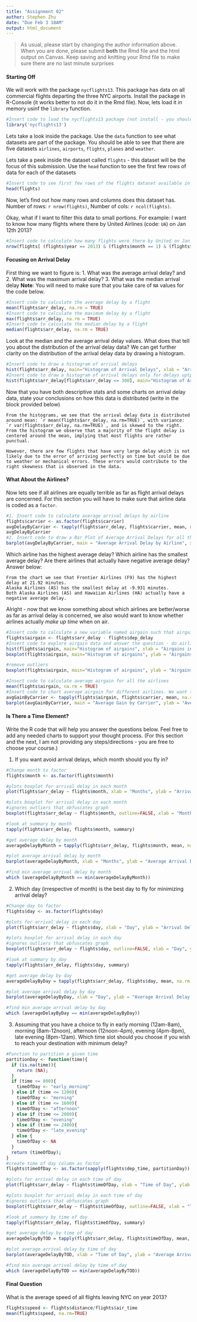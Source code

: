 ```yaml
---
title: "Assignment 02"
author: Stephen Zhu
date: "Due Feb 3 10AM"
output: html_document
---
```


> As usual, please start by changing the author information above. When you are done, please submit **both** the Rmd file and the html output on Canvas. Keep saving and knitting your Rmd file to make sure there are no last minute surprises

#### Starting Off

We will work with the package `nycflights13`. This package has data on all commercial flights departing the three NYC airports. Install the package in R-Console (it works better to not do it in the Rmd file). Now, lets load it in memory usinf the `library` function.
```r
#Insert code to load the nycflights13 package (not install - you should do that in R Console independently
library('nycflights13')
```

Lets take a look inside the package. Use the `data` function to see what datasets are part of the package. You should be able to see that there are five datasets `airlines`, `airports`, `flights`, `planes` and `weather`.

Lets take a peek inside the dataset called `flights` - this dataset will be the focus of this submission. Use the `head` function to see the first few rows of data for each of the datasets
```r
#Insert code to see first few rows of the flights dataset available in nycflights13 package
head(flights)
```

Now, let's find out how many rows and columns does this dataset has. Number of rows: `r nrow(flights)`, Number of cols: `r ncol(flights)`.

Okay, what if I want to filter this data to small portions. For example: I want to know how many flights where there by United Airlines (code: `UA`) on Jan 12th 2013?
```r
#Insert code to calculate how many flights were there by United on Jan 12, 2013
nrow(flights[ (flights$year == 2013) & (flights$month == 1) & (flights$day == 12) & (flights$carrier == 'UA'),])
```

#### Focusing on Arrival Delay

First thing we want to figure is: 1. What was the average arrival delay? and 2. What was the maximum arrival delay? 3. What was the median arrival delay **Note**: You will need to make sure that you take care of `NA` values for the code below. 
```r
#Insert code to calculate the average delay by a flight
mean(flights$arr_delay, na.rm = TRUE)
#Insert code to calculate the maximum delay by a flight
max(flights$arr_delay, na.rm = TRUE)
#Insert code to calculate the median delay by a flight
median(flights$arr_delay, na.rm = TRUE)
```

Look at the median and the average arrival delay values. What does that tell you about the distribution of the arrival delay data? We can get further clarity on the distribution of the arrival delay data by drawing a histogram.
```r
#Insert code to draw a histogram of arrival delays
hist(flights$arr_delay, main="Histogram of Arrival Delays", xlab = "Arrival Delay in Minutes")
#Insert code to draw a histogram of arrival delays only for delays uptp 300 minutes
hist(flights$arr_delay[flights$arr_delay <= 300], main="Histogram of Arr Delays up to 300 min.", xlab = "Arrival Delay in Minutes")
```

Now that you have both descriptive stats and some charts on arrival delay data, state your conclusions on how this data is distributed (write in the block provided below)
```
From the histograms, we see that the arrival delay data is distributed around mean: `r mean(flights$arr_delay, na.rm=TRUE)`, with variance: `r var(flights$arr_delay, na.rm=TRUE)`, and is skewed to the right. From the histogram we observe that a majority of the flight delay is centered around the mean, implying that most flights are rather punctual. 

However, there are few flights that have very large delay which is not likely due to the error of arriving perfectly on time but could be due to weather or mechanical errors. These errors would contribute to the right skewness that is observed in the data.
```

#### What About the Airlines?

Now lets see if all airlines are equally terrible as far as flight arrival delays are concerned. For this section you will have to make sure that airline data is coded as a `factor`.
```r
#1. Insert code to calculate average arrival delays by airline
flights$carrier <- as.factor(flights$carrier)
avgDelayByCarrier <- tapply(flights$arr_delay, flights$carrier, mean, na.rm=TRUE)
avgDelayByCarrier
#2. Insert code to draw a Bar Plot of Average Arrival Delays for all the Airlines
barplot(avgDelayByCarrier, main = "Average Arrival Delay by Airline", xlab = "Airline", ylab = "Average Arrival Delay in Minutes", las=2)
```

Which airline has the highest average delay? Which airline has the smallest average delay? Are there airlines that actually have negative average delay? Answer below:
```
From the chart we see that Frontier Airlines (F9) has the highest delay at 21.92 minutes.
Alaska Airlines (AS) has the smallest delay at -9.931 minutes. 
Both Alaska Airlines (AS) and Hawaiian Airlines (HA) actually have a negative average delay.
```
Alright - now that we know something about which airlines are better/worse as far as arrival delay is concerned, we also would want to know whether airlines actually *make up time* when on air.
```r

#Insert code to calculate a new variable named airgain such that airgain = (arrival delay - departure delay)
flights$airgain <- flights$arr_delay - flights$dep_delay
#Insert code to explore airgain data and answer the question - do airlines actually gain any time when in air
hist(flights$airgain, main="Histogram of airgains", xlab = "Airgains in Minutes")
boxplot(flights$airgain, main="Histogram of airgains", ylab = "Airgains in Minutes")

#remove outliers
boxplot(flights$airgain, main="Histogram of airgains", ylab = "Airgains in Minutes", outline = FALSE)

#Insert code to calculate average airgain for all the airlines
mean(flights$airgain, na.rm = TRUE)
#Insert code to chart average airgain for different airlines. We want to find out which airlines are good at "catching up" when in air and which airlines actually lose time further after taking off
avgGainByCarrier <- tapply(flights$airgain, flights$carrier, mean, na.rm=TRUE)
barplot(avgGainByCarrier, main = "Average Gain by Carrier", ylab = "Average Gain in Minutes", xlab = "Airline", las = 2)
```

#### Is There a Time Element?

Write the R code that will help you answer the questions below. Feel free to add any needed charts to support your thought process. (For this section and the next, I am not providing any steps/directions - you are free to choose your course.)

1. If you want avoid arrival delays, which month should you fly in? 
```r
#Change month to factor
flights$month <- as.factor(flights$month)

#plots boxplot for arrival delay in each month
plot(flights$arr_delay ~ flights$month, xlab = "Months", ylab = "Arrival Delay in Minutes", main = "Arrival Delay by Month")

#plots boxplot for arrival delay in each month
#ignores outliers that obfuscates graph
boxplot(flights$arr_delay ~ flights$month, outline=FALSE, xlab = "Months", ylab = "Arrival Delay in Minutes", main = "Arrival Delay by Month")

#look at summary by month
tapply(flights$arr_delay, flights$month, summary)

#get average delay by month
averageDelayByMonth = tapply(flights$arr_delay, flights$month, mean, na.rm = TRUE)

#plot average arrival delay by month
barplot(averageDelayByMonth, xlab = "Months", ylab = "Average Arrival Delay in Minutes", main = "Average Arrival Delay by Month")

#find min average arrival delay by month
which (averageDelayByMonth == min(averageDelayByMonth))
```

2. Which day (irrespective of month) is the best day to fly for minimizing arrival delay?
```r
#Change day to factor
flights$day <- as.factor(flights$day)

#plots for arrival delay in each day
plot(flights$arr_delay ~ flights$day, xlab = "Day", ylab = "Arrival Delay in Minutes", main = "Arrival Delay by Day")

#plots boxplot for arrival delay in each day
#ignores outliers that obfuscates graph
boxplot(flights$arr_delay ~ flights$day, outline=FALSE, xlab = "Day", ylab = "Arrival Delay in Minutes", main = "Arrival Delay by Day")

#look at summary by day
tapply(flights$arr_delay, flights$day, summary)

#get average delay by day
averageDelayByDay = tapply(flights$arr_delay, flights$day, mean, na.rm = TRUE)

#plot average arrival delay by day
barplot(averageDelayByDay, xlab = "Day", ylab = "Average Arrival Delay in Minutes", main = "Average Arrival Delay by Day")

#find min average arrival delay by day
which (averageDelayByDay == min(averageDelayByDay))
```

3. Assuming that you have a choice to fly in early morning (12am-8am), morning (8am-12noon), afternoon (12noon-4pm), evening (4pm-8pm), late evening (8pm-12am). Which time slot should you choose if you wish to reach your destination with minimum delay? 
```r
#Function to partition a given time
partitionDay <- function(time){
  if (is.na(time)){
    return (NA);
  }
  if (time <= 800){
    timeOfDay <- "early_morning"
  } else if (time <= 1200){
    timeOfDay <- "morning"
  } else if (time <= 1600){
    timeOfDay <- "afternoon"
  } else if (time <= 2000){
    timeOfDay <- "evening"
  } else if (time <= 2400){
    timeOfDay <- "late_evening"
  } else {
    timeOfDay <- NA
  }
  return (timeOfDay);
}
#create time of day column as factor
flights$timeOfDay <- as.factor(sapply(flights$dep_time, partitionDay))

#plots for arrival delay in each time of day
plot(flights$arr_delay ~ flights$timeOfDay, xlab = "Time of Day", ylab = "Arrival Delay in Minutes", main = "Arrival Delay by Time of Day")

#plots boxplot for arrival delay in each time of day
#ignores outliers that obfuscates graph
boxplot(flights$arr_delay ~ flights$timeOfDay, outline=FALSE, xlab = "Time of Day", ylab = "Arrival Delay in Minutes", main = "Arrival Delay by Time of Day")

#look at summary by time of day
tapply(flights$arr_delay, flights$timeOfDay, summary)

#get average delay by time of day
averageDelayByTOD = tapply(flights$arr_delay, flights$timeOfDay, mean, na.rm = TRUE)

#plot average arrival delay by time of day
barplot(averageDelayByTOD, xlab = "Time of Day", ylab = "Average Arrival Delay in Minutes", main = "Average Arrival Delay by Time of Day")

#find min average arrival delay by time of day
which (averageDelayByTOD == min(averageDelayByTOD))
```

#### Final Question
What is the average speed of all flights leaving NYC on year 2013?
```r
flights$speed <- flights$distance/flights$air_time
mean(flights$speed, na.rm=TRUE)
```